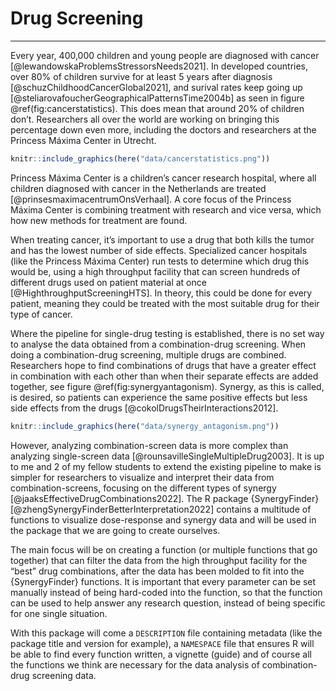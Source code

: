 # Drug Screening {#drugscreening}

----

Every year, 400,000 children and young people are diagnosed with cancer [@lewandowskaProblemsStressorsNeeds2021]. In developed countries, over 80% of children survive for at least 5 years after diagnosis [@schuzChildhoodCancerGlobal2021], and surival rates keep going up [@steliarovafoucherGeographicalPatternsTime2004b] as seen in figure \@ref(fig:cancerstatistics). This does mean that around 20% of children don't. Researchers all over the world are working on bringing this percentage down even more, including the doctors and researchers at the Princess Máxima Center in Utrecht.

```r
knitr::include_graphics(here("data/cancerstatistics.png"))
```

Princess Máxima Center is a children's cancer research hospital, where all children diagnosed with cancer in the Netherlands are treated [@prinsesmaximacentrumOnsVerhaal]. A core focus of the Princess Máxima Center is combining treatment with research and vice versa, which how new methods for treatment are found.

When treating cancer, it's important to use a drug that both kills the tumor and has the lowest number of side effects. Specialized cancer hospitals (like the Princess Máxima Center) run tests to determine which drug this would be, using a high throughput facility that can screen hundreds of different drugs used on patient material at once [@HighthroughputScreeningHTS]. In theory, this could be done for every patient, meaning they could be treated with the most suitable drug for their type of cancer.

Where the pipeline for single-drug testing is established, there is no set way to analyse the data obtained from a combination-drug screening. When doing a combination-drug screening, multiple drugs are combined. Researchers hope to find combinations of drugs that have a greater effect in combination with each other than when their separate effects are added together, see figure \@ref(fig:synergyantagonism). Synergy, as this is called, is desired, so patients can experience the same positive effects but less side effects from the drugs [@cokolDrugsTheirInteractions2012]. 

```r
knitr::include_graphics(here("data/synergy_antagonism.png"))
```

However, analyzing combination-screen data is more complex than analyzing single-screen data [@rounsavilleSingleMultipleDrug2003]. It is up to me and 2 of my fellow students to extend the existing pipeline to make is simpler for researchers to visualize and interpret their data from combination-screens, focusing on the different types of synergy [@jaaksEffectiveDrugCombinations2022]. The R package {SynergyFinder} [@zhengSynergyFinderBetterInterpretation2022] contains a multitude of functions to visualize dose-response and synergy data and will be used in the package that we are going to create ourselves.

The main focus will be on creating a function (or multiple functions that go together) that can filter the data from the high throughput facility for the "best" drug combinations, after the data has been molded to fit into the {SynergyFinder} functions. It is important that every parameter can be set manually instead of being hard-coded into the function, so that the function can be used to help answer any research question, instead of being specific for one single situation.

With this package will come a `DESCRIPTION` file containing metadata (like the package title and version for example), a `NAMESPACE` file that ensures R will be able to find every function written, a vignette (guide) and of course all the functions we think are necessary for the data analysis of combination-drug screening data.
